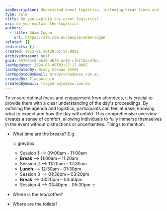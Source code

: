 ```yaml
---
seoDescription: Understand event logistics, including break times and facilities, to ensure a seamless experience for attendees.
type: rule
title: Do you explain the event logistics?
uri: do-you-explain-the-logistics
authors:
  - title: Adam Cogan
    url: https://ssw.com.au/people/adam-cogan
related: []
redirects: []
created: 2013-01-29T20:05:54.000Z
archivedreason: null
guid: 657e04c5-eb16-4bf6-ae1b-cfbff8acdfba
lastUpdated: 2024-06-08T03:27:17.000Z
lastUpdatedBy: Brady Stroud [SSW]
lastUpdatedByEmail: bradystroud@ssw.com.au
createdBy: TiagoAraujo
createdByEmail: TiagoAraujo@ssw.com.au
---
```


To ensure optimal focus and engagement from attendees, it is crucial to provide them with a clear understanding of the day's proceedings. By outlining the agenda and logistics, participants can feel at ease, knowing what to expect and how the day will unfold. This comprehensive overview creates a sense of comfort, allowing individuals to fully immerse themselves in the event without distractions or uncertainties.
Things to mention:

- What time are the breaks?
  E.g.

  ::: greybox

  - Session 1 --> 09:00am - 11:00am
  - **Break** --> 11:00am – 11:20am
  - Session 2 --> 11:20am – 12:30am
  - **Lunch** --> 12:30am – 01:30pm
  - Session 3 --> 01:30pm – 03:20pm
  - **Break** --> 03:20pm – 03:40pm
  - Session 4 --> 03:40pm – 05:00pm
    :::

- Where is the tea/coffee?
- Where are the toilets?
